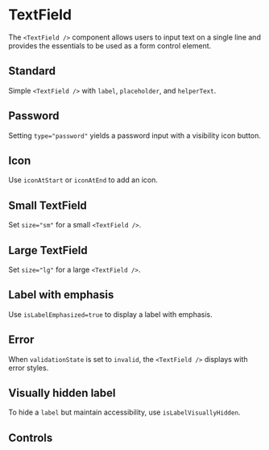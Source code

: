 
<Meta of={TextFieldStories} />

# TextField

The `<TextField />` component allows users to input text on a single line and provides the essentials to be used as a form control element.

## Standard

Simple `<TextField />` with `label`, `placeholder`, and `helperText`.

<Canvas of={TextFieldStories.Standard} />

## Password

Setting `type="password"` yields a password input with a visibility icon button.

<Canvas of={TextFieldStories.Password} />

## Icon

Use `iconAtStart` or `iconAtEnd` to add an icon.

<Canvas of={TextFieldStories.Icon} />

## Small TextField

Set `size="sm"` for a small `<TextField />`.

<Canvas of={TextFieldStories.SmallTextFields} />

## Large TextField

Set `size="lg"` for a large `<TextField />`.

<Canvas of={TextFieldStories.LargeTextFields} />

## Label with emphasis

Use `isLabelEmphasized=true` to display a label with emphasis.

<Canvas of={TextFieldStories.LabelWithEmphasis} />

## Error

When `validationState` is set to `invalid`, the `<TextField />` displays with error styles.

<Canvas of={TextFieldStories.Error} />

## Visually hidden label

To hide a `label` but maintain accessibility, use `isLabelVisuallyHidden`.

<Canvas of={TextFieldStories.VisuallyHiddenLabel} />

## Controls

<Canvas of={TextFieldStories.Controls} />

<Controls of={TextFieldStories.Controls} />
